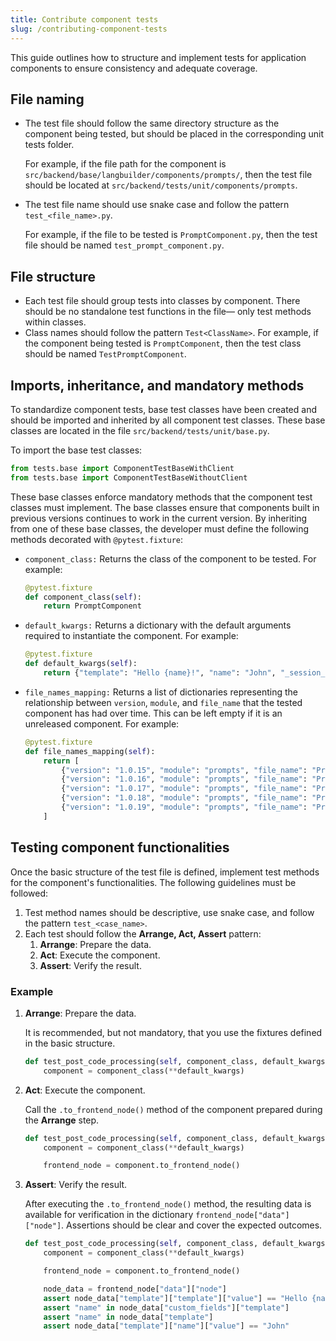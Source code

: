 ```yaml
---
title: Contribute component tests
slug: /contributing-component-tests
---
```


This guide outlines how to structure and implement tests for application components to ensure consistency and adequate coverage.

## File naming

* The test file should follow the same directory structure as the component being tested, but should be placed in the corresponding unit tests folder.

    For example, if the file path for the component is `src/backend/base/langbuilder/components/prompts/`, then the test file should be located at `src/backend/tests/unit/components/prompts`.

* The test file name should use snake case and follow the pattern `test_<file_name>.py`.

    For example, if the file to be tested is `PromptComponent.py`, then the test file should be named `test_prompt_component.py`.

## File structure

* Each test file should group tests into classes by component. There should be no standalone test functions in the file— only test methods within classes.
* Class names should follow the pattern `Test<ClassName>`.
For example, if the component being tested is `PromptComponent`, then the test class should be named `TestPromptComponent`.

## Imports, inheritance, and mandatory methods

To standardize component tests, base test classes have been created and should be imported and inherited by all component test classes. These base classes are located in the file `src/backend/tests/unit/base.py`.

To import the base test classes:

```python
from tests.base import ComponentTestBaseWithClient
from tests.base import ComponentTestBaseWithoutClient
```

These base classes enforce mandatory methods that the component test classes must implement. The base classes ensure that components built in previous versions continues to work in the current version. By inheriting from one of these base classes, the developer must define the following methods decorated with `@pytest.fixture`:

* `component_class:` Returns the class of the component to be tested. For example:

    ```python
    @pytest.fixture
    def component_class(self):
        return PromptComponent
    ```

* `default_kwargs:` Returns a dictionary with the default arguments required to instantiate the component. For example:

    ```python
    @pytest.fixture
    def default_kwargs(self):
        return {"template": "Hello {name}!", "name": "John", "_session_id": "123"}
    ```

* `file_names_mapping:` Returns a list of dictionaries representing the relationship between `version`, `module`, and `file_name` that the tested component has had over time. This can be left empty if it is an unreleased component. For example:

    ```python
    @pytest.fixture
    def file_names_mapping(self):
        return [
            {"version": "1.0.15", "module": "prompts", "file_name": "Prompt"},
            {"version": "1.0.16", "module": "prompts", "file_name": "Prompt"},
            {"version": "1.0.17", "module": "prompts", "file_name": "Prompt"},
            {"version": "1.0.18", "module": "prompts", "file_name": "Prompt"},
            {"version": "1.0.19", "module": "prompts", "file_name": "Prompt"},
        ]
    ```

## Testing component functionalities

Once the basic structure of the test file is defined, implement test methods for the component's functionalities. The following guidelines must be followed:

1. Test method names should be descriptive, use snake case, and follow the pattern `test_<case_name>`.
2. Each test should follow the **Arrange, Act, Assert** pattern:
    1. **Arrange**: Prepare the data.
    2. **Act**: Execute the component.
    3. **Assert**: Verify the result.

### Example

1. **Arrange**: Prepare the data.

    It is recommended, but not mandatory, that you use the fixtures defined in the basic structure.

    ```python
    def test_post_code_processing(self, component_class, default_kwargs):
        component = component_class(**default_kwargs)
    ```

2. **Act**: Execute the component.

    Call the `.to_frontend_node()` method of the component prepared during the **Arrange** step.

    ```python
    def test_post_code_processing(self, component_class, default_kwargs):
        component = component_class(**default_kwargs)

        frontend_node = component.to_frontend_node()
    ```

3. **Assert**: Verify the result.

    After executing the `.to_frontend_node()` method, the resulting data is available for verification in the dictionary `frontend_node["data"]["node"]`. Assertions should be clear and cover the expected outcomes.

    ```python
    def test_post_code_processing(self, component_class, default_kwargs):
        component = component_class(**default_kwargs)

        frontend_node = component.to_frontend_node()

        node_data = frontend_node["data"]["node"]
        assert node_data["template"]["template"]["value"] == "Hello {name}!"
        assert "name" in node_data["custom_fields"]["template"]
        assert "name" in node_data["template"]
        assert node_data["template"]["name"]["value"] == "John"
    ```
